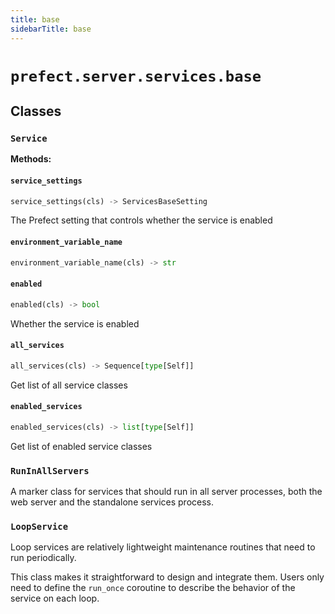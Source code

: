 ```yaml
---
title: base
sidebarTitle: base
---
```


# `prefect.server.services.base`

## Classes

### `Service`

**Methods:**

#### `service_settings`

```python
service_settings(cls) -> ServicesBaseSetting
```

The Prefect setting that controls whether the service is enabled


#### `environment_variable_name`

```python
environment_variable_name(cls) -> str
```

#### `enabled`

```python
enabled(cls) -> bool
```

Whether the service is enabled


#### `all_services`

```python
all_services(cls) -> Sequence[type[Self]]
```

Get list of all service classes


#### `enabled_services`

```python
enabled_services(cls) -> list[type[Self]]
```

Get list of enabled service classes


### `RunInAllServers`


A marker class for services that should run in all server processes, both the
web server and the standalone services process.


### `LoopService`


Loop services are relatively lightweight maintenance routines that need to run
periodically.

This class makes it straightforward to design and integrate them. Users only need to
define the `run_once` coroutine to describe the behavior of the service on each
loop.

